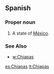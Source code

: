 ==Spanish==
===Proper noun===
{{es-proper noun}}
# A state of [[México]].
===See Also===
*[[w:Chiapas]]

[[es:Chiapas]]
[[it:Chiapas]]